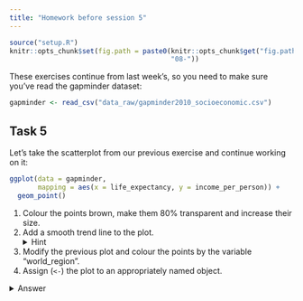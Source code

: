 ```yaml
---
title: "Homework before session 5"
---
```


```r
source("setup.R")
knitr::opts_chunk$set(fig.path = paste0(knitr::opts_chunk$get("fig.path"),
                                        "08-"))
```

These exercises continue from last week's, so you need to make sure you've read the gapminder dataset:

```r
gapminder <- read_csv("data_raw/gapminder2010_socioeconomic.csv")
```



## Task 5

Let's take the scatterplot from our previous exercise and continue working on it:

```r
ggplot(data = gapminder, 
       mapping = aes(x = life_expectancy, y = income_per_person)) +
  geom_point()
```

1. Colour the points brown, make them 80% transparent and increase their size.
1. Add a smooth trend line to the plot. <details><summary>Hint</summary>Use `geom_smooth()` to add a trend line to the data.</details>
1. Modify the previous plot and colour the points by the variable "world_region".
1. Assign (`<-`) the plot to an appropriately named object. 

<details><summary>Answer</summary>

We can use the options `colour`, `alpha` (transparency) and `size` to modify the points as requested:

```r
ggplot(data = gapminder, 
       mapping = aes(x = life_expectancy, y = income_per_person)) +
  geom_point(colour = "brown", alpha = 0.8, size = 3)
```

To add a trend line, we add a new geometry to our plot:

```r
ggplot(data = gapminder, 
       mapping = aes(x = life_expectancy, y = income_per_person)) +
  geom_point(colour = "brown", alpha = 0.8, size = 3) + 
  geom_smooth()
```

To colour the points by a variable, we move the `colour` option into the `aes()` giving it the variable name instead of a colour name (ggplot takes care of picking some default colours for us):

```r
ggplot(data = gapminder, 
       mapping = aes(x = life_expectancy, y = income_per_person)) +
  geom_point(aes(colour = world_region)) + 
  geom_smooth()
```

To save the plot into an object, we use the assignment operator `<-`, like so:

```r
income_life_expectancy_plot <- ggplot(data = gapminder, 
                                      mapping = aes(x = life_expectancy, y = income_per_person)) +
  geom_point(aes(colour=world_region)) + 
  geom_smooth()
```

Note: assigning it to a variable helps your code stay clean and also helps when it comes to saving plots.

If you want to see the plot, you have to print it on the console

```r
income_life_expectancy_plot
```


## Task 6

Make a violin + boxplot of main_religion (x-axis) by income_per_person (y-axis) - where the violin is coloured by the x variable but the boxplot is not (it is white by default). 
Give the boxplot a width of 0.25.

In terms of figure design, what do you think about our choice of colouring the inside of the violin plots by main_religion?

<details><summary>Answer</summary>

We can make the desired plot by passing the `fill` aesthetic to the `geom_violin()` only, and we can set the `width` option in `geom_boxplot()`:

```r
ggplot(gapminder, aes(x = main_religion, y = income_per_person)) +
  geom_violin(aes(fill = main_religion)) +
  geom_boxplot(width = 0.25)
```

Colouring the violin plots by `main_religion` is redundant with the x-axis, so it doesn't seem justified in this case. 
Maybe if this plot was part of a series of other plots where the colouring was necessary, then it might make sense to colour them, for consistency across figure panels. 
In that case, we could still improve this plot by remove the colour legend on the right, to de-clutter the plot (we will see how to do this in the next lesson). 

</details>

```r
source("setup.R")
knitr::opts_chunk$set(fig.path = paste0(knitr::opts_chunk$get("fig.path"),
                                        "09-"))
```

These exercises continue from last week's, so you need to make sure you've read the gapminder dataset:

```r
gapminder <- read_csv("data_raw/gapminder2010_socioeconomic.csv")
```



## Task 7

Let's take the scatterplot from our previous exercise and continue working on it:

```r
income_life_expectancy_plot <- ggplot(data = gapminder, 
                                      mapping = aes(x = life_expectancy, y = income_per_person)) +
  geom_point(aes(colour=world_region)) + 
  geom_smooth()
```


1. Using facets, split your scatter plot from the previous task by the variable `is_oecd`.
<details><summary>Hint</summary>Clicking the "Zoom" button on the bottom right "Plots" panel of RStudio to see your facetted graph much better (and any other graph for that matter!).</details>
1. Modify the previous code to facet your plot by `main_religion`. Do you identify any issues in this visualisation?
1. Finally, try facetting by `children_per_woman`. What do you think about this visualisation?

<details><summary>Answer</summary>

We can use the `facet_wrap()` function to achieve this:

```r
income_life_expectancy_plot  +
  facet_wrap(facets = vars(is_oecd))
```

To facet by a different variable, we can adapt the code above and just replace the variable we are facetting by:

```r
income_life_expectancy_plot  +
  facet_wrap(facets = vars(main_religion))
```

This is where we can clearly see how the spelling/formatting mistakes affect our data.
Variables are recognised as different if capitalisation is different e.g. "christian" vs "Christian".
There is also a more subtle typo between "eastern religions" (one space between words) and "eastern  religions" (two spaces between words). 
We turn to try and fix this problem in the next exercise. 

Finally, we were asked to facet by `children_per_woman`

```r
income_life_expectancy_plot +
  facet_wrap(facets = vars(children_per_woman))
```

This "works" (as in, the code gives no error). But it is very messy and not informative!
This is a good example of how NOT to present data - this would be a more suitable variable to use for "coloured by" as opposed to facet.

</details>


## Task 8

In previous exercises we have seen that the `main_religion` column contains several typos. 
The `stringr` package (part of `tidyverse`) is very useful to correct these kinds of mistakes. 
For example, the function `str_squish()` removes any whitespaces inside a string. 
While the function `str_to_lower()` converts words to lowercase. 

You have also seen how to use the `mutate()` function to _modify_ a column in your table. 
For example:

```r
gapminder %>% 
  mutate(income_total = population * income_per_person)
```

1. Use `mutate()`, `str_squish()` and `str_to_lower()` to fix the typos in the `main_religion` column in our table. 

<details><summary>Answer</summary>

We can pipe two `mutate()` commands, at each step modifying the column with one of the `str_*()` functions:

```r
gapminder <- gapminder %>% 
  mutate(main_religion = str_squish(main_religion)) %>% 
  mutate(main_religion = str_to_lower(main_religion))
```

Alternatively, we could have also done both tasks at once by "nesting" one function inside the other:

```r
gapminder %>% 
  mutate(main_religion = str_squish(str_to_lower(main_religion)))
```

We can check that the issue has been solved, for example by re-doing our plot facetted by this variable:

```r
# create new version of the base plot
income_life_expectancy_plot <- ggplot(gapminder, aes(life_expectancy, income_per_person)) +
  geom_point() +
  geom_smooth()

# plot with facets
income_life_expectancy_plot +
  facet_wrap(facets = vars(main_religion))
```

</details>



## Task 9

1. Split your scatter plot by rows and columns. Row = `is_oecd`, Columns = `main_religion`. 
1. Apart from the warning related to 6 missing values, we get other warnings. What do you think these are related to?

<details><summary>Answer</summary>

In this case, we want to use `facet_grid()`, which lets us split the plot by "rows" and "columns" on a grid:

```r
income_life_expectancy_plot  +
  facet_grid(rows = vars(is_oecd), cols = vars(main_religion))
```

The warnings we get are from `geom_smooth()`, which in some groups has such few points that it cannot make a smooth line (e.g. very few countries that are both part of the OECD and where the main religion falls in the category "eastern religions"). 

</details>


## Task 10

1. Save one of the plots (of your choice) to a file with appropriate file name. Choose the one you think best represents the data and think why.

<details><summary>Answer</summary>

We can use the `ggsave()` function to achieve this:

```r
ggsave(filename = "img_output/plot_income_lifeExpt_trend.png", 
       plot = income_life_expectancy_plot)
```

The extension we use in the filename is important, as it will determine the file format that the plot will be saved as. 
In this case we're saving it as a _PNG_ file. 
Another good option is to save as a _PDF_ file (`.pdf` extension).

We chose to just save the plot pre-facetting. 
This is because, sometimes, too many variables represented in a single plot confuses things and makes it extremely hard to interpret (and very easy to misinterpret!).

</details>

